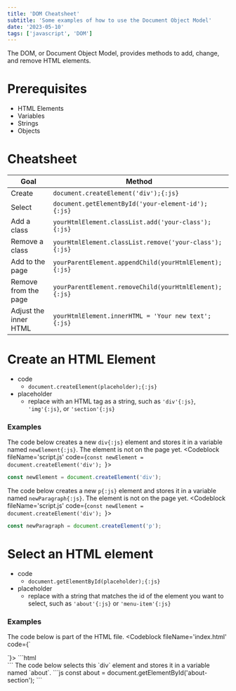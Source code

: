 ```yaml
---
title: 'DOM Cheatsheet'
subtitle: 'Some examples of how to use the Document Object Model'
date: '2023-05-10'
tags: ['javascript', 'DOM']
---
```


The DOM, or Document Object Model, provides methods to add, change, and remove HTML elements.

# Prerequisites
- HTML Elements
- Variables
- Strings
- Objects

# Cheatsheet
|Goal | Method |
| --- | ----- |
| Create | `document.createElement('div');{:js}` |
| Select | `document.getElementById('your-element-id');{:js}` |
| Add a class | `yourHtmlElement.classList.add('your-class');{:js}` |
| Remove a class | `yourHtmlElement.classList.remove('your-class');{:js}` |
| Add to the page | `yourParentElement.appendChild(yourHtmlElement);{:js}` |
| Remove from the page | `yourParentElement.removeChild(yourHtmlElement);{:js}` |
| Adjust the inner HTML | `yourHtmlElement.innerHTML = 'Your new text';{:js}` |

# Create an HTML Element
- code
  - `document.createElement(placeholder);{:js}`
- placeholder
  - replace with an HTML tag as a string, such as `'div'{:js}`, `'img'{:js}`, or `'section'{:js}`

### Examples
The code below creates a new `div{:js}` element and stores it in a variable named `newElement{:js}`. The element is not on the page yet.
<Codeblock fileName='script.js' code={`const newElement = document.createElement('div');
`}>
```js
const newElement = document.createElement('div');
```
</Codeblock>

The code below creates a new `p{:js}` element and stores it in a variable named `newParagraph{:js}`. The element is not on the page yet.
<Codeblock fileName='script.js' code={`const newElement = document.createElement('div');
`}>
```js
const newParagraph = document.createElement('p');
```
</Codeblock>

# Select an HTML element
- code
  - `document.getElementById(placeholder);{:js}`
- placeholder
  - replace with a string that matches the id of the element you want to select, such as `'about'{:js}` or `'menu-item'{:js}`

### Examples
The code below is part of the HTML file.
<Codeblock fileName='index.html' code={`<body>
  <div id="about-section">
  
  </div>
</body>`}>
```html
<body>
  <div id="about-section">

  </div>
</body>
```
</Codeblock>
The code below selects this `div` element and stores it in a variable named `about`.
<Codeblock fileName='script.js' code={`const about = document.getElementById('about-section');`}>
```js
const about = document.getElementById('about-section');
```
</Codeblock>